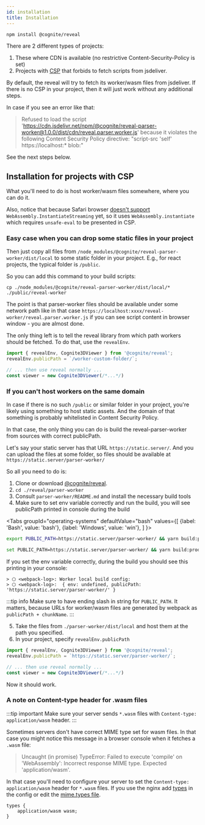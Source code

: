 ```yaml
---
id: installation
title: Installation
---
```


```bash npm2yarn
npm install @cognite/reveal
```

There are 2 different types of projects:

1. These where CDN is available (no restrictive Content-Security-Policy is set)
2. Projects with [CSP](https://developer.mozilla.org/en-US/docs/Web/HTTP/CSP)
that forbids to fetch scripts from jsdeliver.

By default, the reveal will try to fetch its worker/wasm files from jsdeliver.
If there is no CSP in your project, then it will just work without any additional steps.

In case if you see an error like that:

> Refused to load the script 'https://cdn.jsdelivr.net/npm/@cognite/reveal-parser-worker@1.0.0/dist/cdn/reveal.parser.worker.js' because it violates the following Content Security Policy directive: "script-src 'self' https://localhost:* blob:"

See the next steps below.

## Installation for projects with CSP

What you'll need to do is host worker/wasm files somewhere, where you can do it.

Also, notice that because Safari browser [doesn't support](https://caniuse.com/#search=instantiateStreaming)
`WebAssembly.InstantiateStreaming` yet, so it uses `WebAssembly.instantiate` which requires
`unsafe-eval` to be presented in CSP.

### Easy case when you can drop some static files in your project

Then just copy all files from `/node_modules/@cognite/reveal-parser-worker/dist/local`
to some static folder in your project. E.g., for react projects, the typical folder is `/public`.

So you can add this command to your build scripts:

```
cp ./node_modules/@cognite/reveal-parser-worker/dist/local/* ./public/reveal-worker
```

The point is that parser-worker files should be available under some network path
like in that case `https://localhost:xxxx/reveal-worker/reveal.parser.worker.js` if you can see
script content in browser window - you are almost done.

The only thing left is to tell the reveal library from which path workers should be fetched.
To do that, use the `revealEnv`.

```js
import { revealEnv, Cognite3DViewer } from '@cognite/reveal';
revealEnv.publicPath = `/worker-custom-folder/`;

// ... then use reveal normally ...
const viewer = new Cognite3DViewer(/*...*/)
```

### If you can't host workers on the same domain

In case if there is no such `/public` or similar folder in your project, you're likely using something
to host static assets. And the domain of that something is probably whitelisted in Content Security Policy.

In that case, the only thing you can do is build the reveal-parser-worker from sources with correct publicPath.

Let's say your static server has that URL `https://static.server/`. And you can upload the files
at some folder, so files should be available at `https://static.server/parser-worker/`

So all you need to do is:

1. Clone or download [@cognite/reveal](https://github.com/cognitedata/reveal).
2. `cd ./reveal/parser-worker`
3. Consult `parser-worker/README.md` and install the necessary build tools
4. Make sure to set env variable correctly and run the build,
you will see publicPath printed in console during the build

<Tabs
  groupId="operating-systems"
  defaultValue="bash"
  values={[
    {label: 'Bash', value: 'bash'},
    {label: 'Windows', value: 'win'},
  ]
}>
<TabItem value="bash">

```bash
export PUBLIC_PATH=https://static.server/parser-worker/ && yarn build:prod
```
</TabItem>
<TabItem value="win">

```bash
set PUBLIC_PATH=https://static.server/parser-worker/ && yarn build:prod
```
</TabItem>
</Tabs>

If you set the env variable correctly, during the build you should see this printing in your console:

```
> ⬡ <webpack-log>: Worker local build config:
> ⬡ <webpack-log>:  { env: undefined, publicPath: 'https://static.server/parser-worker/' }
```

:::tip info
Make sure to have ending slash in string for `PUBLIC_PATH`. It matters,
because URLs for worker/wasm files are generated by webpack as `publicPath + chunkName`.
:::

5. Take the files from `./parser-worker/dist/local` and host them at the path you specified.
6. In your project, specify `revealEnv.publicPath`

```js
import { revealEnv, Cognite3DViewer } from '@cognite/reveal';
revealEnv.publicPath = `https://static.server/parser-worker/`;

// ... then use reveal normally ...
const viewer = new Cognite3DViewer(/*...*/)
```

Now it should work.

### A note on Content-type header for .wasm files

:::tip important
Make sure your server sends `*.wasm` files with `Content-type: application/wasm` header.
:::

Sometimes servers don't have correct MIME type set for wasm files.
In that case you might notice this message in a browser console when it fetches a `.wasm` file:

> Uncaught (in promise) TypeError: Failed to execute 'compile' on 'WebAssembly': Incorrect response MIME type. Expected 'application/wasm'.

In that case you'll need to configure your server to set the `Content-type: application/wasm` header for `*.wasm` files.
If you use the nginx add [types](https://nginx.org/en/docs/http/ngx_http_core_module.html#types) in the config
or edit the [mime.types file](https://www.nginx.com/resources/wiki/start/topics/examples/full/#mime-types).

```types title="/mime.types"
types {
    application/wasm wasm;
}
```
